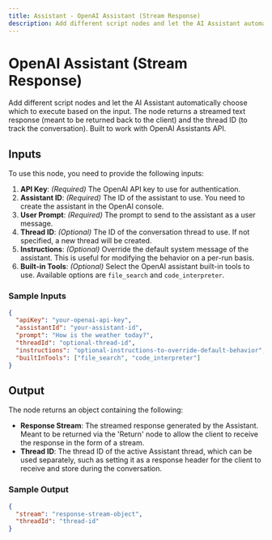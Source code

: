 ```yaml
---
title: Assistant - OpenAI Assistant (Stream Response)
description: Add different script nodes and let the AI Assistant automatically choose which to execute based on the input. The node returns a streamed text response (meant to be returned back to the client) and the thread ID (to track the conversation). Built to work with OpenAI Assistants API.
---
```



# OpenAI Assistant (Stream Response)
Add different script nodes and let the AI Assistant automatically choose which to execute based on the input. The node returns a streamed text response (meant to be returned back to the client) and the thread ID (to track the conversation). Built to work with OpenAI Assistants API.

<Node id="@buildship/openai-assistant-node-stream-response" version="2.1.2" />

## Inputs
To use this node, you need to provide the following inputs:

1. **API Key**: *(Required)* The OpenAI API key to use for authentication.
2. **Assistant ID**: *(Required)* The ID of the assistant to use. You need to create the assistant in the OpenAI console.
3. **User Prompt**: *(Required)* The prompt to send to the assistant as a user message.
4. **Thread ID**: *(Optional)* The ID of the conversation thread to use. If not specified, a new thread will be created.
5. **Instructions**: *(Optional)* Override the default system message of the assistant. This is useful for modifying the behavior on a per-run basis.
6. **Built-in Tools**: *(Optional)* Select the OpenAI assistant built-in tools to use. Available options are `file_search` and `code_interpreter`.

### Sample Inputs
```json
{
  "apiKey": "your-openai-api-key",
  "assistantId": "your-assistant-id",
  "prompt": "How is the weather today?",
  "threadId": "optional-thread-id",
  "instructions": "optional-instructions-to-override-default-behavior",
  "builtInTools": ["file_search", "code_interpreter"]
}
```

## Output
The node returns an object containing the following:

- **Response Stream**: The streamed response generated by the Assistant. Meant to be returned via the 'Return' node to allow the client to receive the response in the form of a stream.
- **Thread ID**: The thread ID of the active Assistant thread, which can be used separately, such as setting it as a response header for the client to receive and store during the conversation.

### Sample Output
```json
{
  "stream": "response-stream-object",
  "threadId": "thread-id"
}
```
